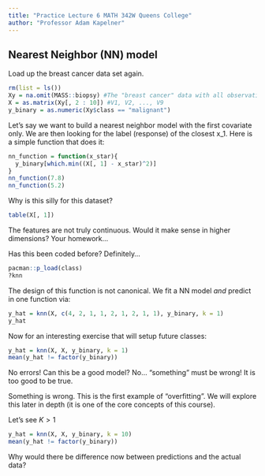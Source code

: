 ```yaml
---
title: "Practice Lecture 6 MATH 342W Queens College"
author: "Professor Adam Kapelner"
---
```


## Nearest Neighbor (NN) model

Load up the breast cancer data set again.

```r
rm(list = ls())
Xy = na.omit(MASS::biopsy) #The "breast cancer" data with all observations with missing values dropped
X = as.matrix(Xy[, 2 : 10]) #V1, V2, ..., V9
y_binary = as.numeric(Xy$class == "malignant")
```

Let's say we want to build a nearest neighbor model with the first covariate only. We are then looking for the label (response) of the closest x_1. Here is a simple function that does it:

```r
nn_function = function(x_star){
  y_binary[which.min((X[, 1] - x_star)^2)]
}
nn_function(7.8)
nn_function(5.2)
```

Why is this silly for this dataset?

```r
table(X[, 1])
```

The features are not truly continuous. Would it make sense in higher dimensions? Your homework...

Has this been coded before? Definitely...

```r
pacman::p_load(class)
?knn
```

The design of this function is not canonical. We fit a NN model *and* predict in one function via:

```r
y_hat = knn(X, c(4, 2, 1, 1, 2, 1, 2, 1, 1), y_binary, k = 1)
y_hat
```

Now for an interesting exercise that will setup future classes:

```r
y_hat = knn(X, X, y_binary, k = 1)
mean(y_hat != factor(y_binary))
```

No errors! Can this be a good model? No... "something" must be wrong! It is too good to be true.

Something is wrong. This is the first example of "overfitting". We will explore this later in depth (it is one of the core concepts of this course).

Let's see $K > 1$


```r
y_hat = knn(X, X, y_binary, k = 10)
mean(y_hat != factor(y_binary))
```

Why would there be difference now between predictions and the actual data?
